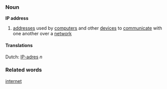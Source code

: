 ===Noun===
'''IP address'''

# [[address]]es used by [[computer]]s and other [[device]]s to [[communicate]] with one another over a [[network]]

====Translations====
Dutch: [[IP-adres]] ''n''

===Related words===
[[internet]]